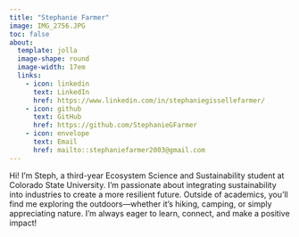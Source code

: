 ```yaml
---
title: "Stephanie Farmer"
image: IMG_2756.JPG
toc: false
about:
  template: jolla
  image-shape: round
  image-width: 17em
  links:
    - icon: linkedin
      text: LinkedIn
      href: https://www.linkedin.com/in/stephaniegissellefarmer/ 
    - icon: github
      text: GitHub
      href: https://github.com/StephanieGFarmer
    - icon: envelope
      text: Email
      href: mailto::stephaniefarmer2003@gmail.com
---
```


Hi! I'm Steph, a third-year Ecosystem Science and Sustainability student at Colorado State University. I'm passionate about integrating sustainability into industries to create a more resilient future. Outside of academics, you’ll find me exploring the outdoors—whether it's hiking, camping, or simply appreciating nature. I'm always eager to learn, connect, and make a positive impact!

```{}
```
